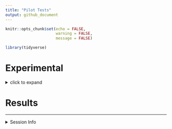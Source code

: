 ```yaml
---
title: "Pilot Tests"
output: github_document
---
```

```r
knitr::opts_chunk$set(echo = FALSE,
                      warning = FALSE,
                      message = FALSE)

library(tidyverse)
```

# Experimental
<details>
  <summary>click to expand</summary>
  
## I. Soil Processing and Intitial Characterization

### sieving
sieve through 4 mm mesh.


### gravimetric moisture
```r
wt_tin_g = 0.81 
wt_tin_fmsoil_g = 9.08
wt_tin_airdried_g = 7.95

fieldmoisture = round(((wt_tin_fmsoil_g - wt_tin_airdried_g) / (wt_tin_airdried_g - wt_tin_g)) * 100, 2) 
```

field moisture = `r fieldmoisture` % 

### saturation water content
```r
wt_setup_g = 240.3# empty setup of ring+ mesh + saturation plate
wt_setup_fmsoil_g = 291.9
wt_setup_saturated_g = 320.7 # setup + saturated soil+clay system
wt_added_water_g = wt_setup_saturated_g - wt_setup_fmsoil_g

wt_fm_g = wt_setup_fmsoil_g - wt_setup_g
wt_od_g = wt_fm_g/((fieldmoisture/100)+1)
wt_moisture_g = wt_fm_g - wt_od_g
wt_saturation_water_g = wt_added_water_g + wt_moisture_g
```

saturation water content:  `r round((wt_saturation_water_g/wt_od_g)*10,2)` g water for 10 g ODE soil


## II. Preparing Oxalic Acid

### oxalic acid mixture
from the [isotope-calculations file](https://github.com/kaizadp/destabilization_som/blob/master/tests/isotope_enrichment_calculations.md), 

> we will mix 1.94 mg of 0.99 labelled substrate with 9.31 mg of unlabelled substrate (0.0121 enriched),
to get 11.25 mg of 0.1809 enriched substrate – for a 30-g soil core.

for 10 cores,   
 - mix  `r 1.94 * 10` mg of labelled substrate with `r 9.31 *10` mg unlabelled substrate to get `r 11.25 * 10` mg of enriched substrate.  
 - dissolve in 150 mL deionized mQ water

  *112.780 mg unlabelled + 20.199 mg labelled OA weighed and dissolved in 150 mL water*

### adsorbing OA onto goethite
total clay needed = `r 5 * 10` g  

  ~~add 10 g clay + 30 mL OA solution to each 50-mL omics-safe tube (5 tubes total)~~  

1. add 5 g clay + 15 mL OA solution (+ 5 mL water) to each 50-mL omics-safe tube (4 tubes total)  
1. shake overnight at 200 rpm at room temperature
1. centrifuge for 20 minutes at 2000g
1. decant and collect supernatant ("shake")
1. add 20 mL water (#1)
1. shake on vortexer for 10 minutes
1. centrifuge for 20 minutes at 2000g
1. decant and collect supernatant ("rinse1")
1. add 20 mL water (#2)
1. shake on vortexer for 10 minutes
1. centrifuge for 20 minutes at 2000g
1. decant and collect supernatant ("rinse2")
1. freeze-dry
1. gently shake to break up large sheets of dried clay
1. weigh 5 g of OA-clay into packets made of 100 um mesh.

## III. incubation setup
### requirements
- sieved soil
- prepared oxalic acid-goethite packets
- pint-size Mason jars
  - lids fitted with (a) Swagelok/compression unions, (b) rubber washers, (c) septa
- 50 mL syringe + needle
- 50 mL collection bottle + stopper + crimp seal (evacuate and seal)
- labels for jars and bottles

### procedure
**set A: wetting** (n=3)  

1. weigh 30 g ODE (35 g FM) soil into pint-size Mason jars
1. place the oxalic acid-goethite packet in the top 1 cm of the soil.
2. add 25 mL Milli-Q water from above
3. seal the jars for 48 hours at room temperature
4. at the end of the incubation, pull 50 mL headspace and transfer to pre-evacuated bottles
    - ship gas samples to MSL
5. remove the oxalic acid-goethite packet
    - transfer to 15 mL omics-safe tube
    - freeze-dry
    - grind
    - analyze on Minerva for TC, 13C
6. mix the soil well
7. subsample for moisture
    - weigh into aluminum tin
    - dry in oven at 105 C for 24 hours
8. subsample for TC, 13C
    - weigh into 15 mL omics-safe tube
    - freeze-dry
    - grind
    - analyze on Minerva
1. repeat the same steps with control samples (soil without clay/OA)


~~**set B: drying** (n=3)~~  

1. weigh 50 g ODE soil into pint-size Mason jars
1. place the oxalic acid-goethite packet in the top 1 cm of the soil.
1. air-dry until constant weight
1. add ?? mL Milli-Q water from above
1. seal the jars and repeat steps described above



### experimental details

```r
expt_details = tribble(
  ~ sample, ~ empty_wt_g, ~fm_soil_added_g,
  1, NA, NA,
  2, NA, NA,
  3, NA, NA
)
```


</details>

# Results

----
<details>
  <summary>Session Info</summary>
  
Date: `r Sys.Date()`

```r
sessionInfo()
```

</details>
